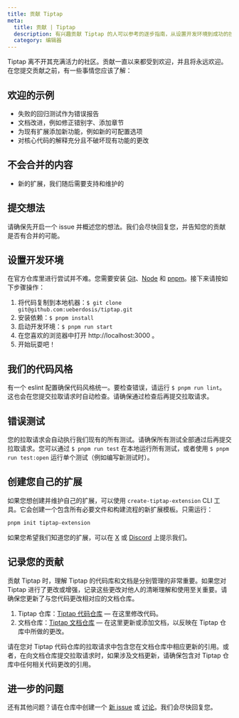 ```yaml
---
title: 贡献 Tiptap
meta:
  title: 贡献 | Tiptap
  description: 有兴趣贡献 Tiptap 的人可以参考的逐步指南，从设置开发环境到成功的拉取请求和创建自己的扩展的提示。
  category: 编辑器
---
```


Tiptap 离不开其充满活力的社区。贡献一直以来都受到欢迎，并且将永远欢迎。在您提交贡献之前，有一些事情您应该了解：

## 欢迎的示例

- 失败的回归测试作为错误报告
- 文档改进，例如修正错别字、添加章节
- 为现有扩展添加新功能，例如新的可配置选项
- 对核心代码的解释充分且不破坏现有功能的更改

## 不会合并的内容

- 新的扩展，我们随后需要支持和维护的

## 提交想法

请确保先开启一个 issue 并概述您的想法。我们会尽快回复您，并告知您的贡献是否有合并的可能。

## 设置开发环境

在官方仓库里进行尝试并不难。您需要安装 [Git](https://github.com/git-guides/install-git)、[Node](https://nodejs.org/en/download/) 和 [pnpm](https://pnpm.io/installation)。接下来请按如下步骤操作：

1. 将代码复制到本地机器：`$ git clone git@github.com:ueberdosis/tiptap.git`
2. 安装依赖：`$ pnpm install`
3. 启动开发环境：`$ pnpm run start`
4. 在您喜欢的浏览器中打开 http://localhost:3000 。
5. 开始玩耍吧！

## 我们的代码风格

有一个 eslint 配置确保代码风格统一。要检查错误，请运行 `$ pnpm run lint`。这也会在您提交拉取请求时自动检查。请确保通过检查后再提交拉取请求。

## 错误测试

您的拉取请求会自动执行我们现有的所有测试。请确保所有测试全部通过后再提交拉取请求。您可以通过 `$ pnpm run test` 在本地运行所有测试，或者使用 `$ pnpm run test:open` 运行单个测试（例如编写新测试时）。

## 创建您自己的扩展

如果您想创建并维护自己的扩展，可以使用 `create-tiptap-extension` CLI 工具。它会创建一个包含所有必要文件和构建流程的新扩展模板。只需运行：

```bash
pnpm init tiptap-extension
```

如果您希望我们知道您的扩展，可以在 [X](https://x.com/tiptap_editor) 或 [Discord](https://tiptap.dev/discord) 上提示我们。

## 记录您的贡献

贡献 Tiptap 时，理解 Tiptap 的代码库和文档是分别管理的非常重要。如果您对 Tiptap 进行了更改或增强，记录这些更改对他人的清晰理解和使用至关重要。请确保您更新了与您代码更改相对应的文档仓库。

1. Tiptap 仓库：[Tiptap 代码仓库](https://github.com/ueberdosis/tiptap) — 在这里修改代码。
2. 文档仓库：[Tiptap 文档仓库](https://github.com/ueberdosis/tiptap-docs) — 在这里更新或添加文档，以反映在 Tiptap 仓库中所做的更改。

请在您对 Tiptap 代码仓库的拉取请求中包含您在文档仓库中相应更新的引用。或者，在向文档仓库提交拉取请求时，如果涉及文档更新，请确保包含对 Tiptap 仓库中任何相关代码更改的引用。

## 进一步的问题

还有其他问题？请在仓库中创建一个 [新 issue](https://github.com/ueberdosis/tiptap/issues) 或 [讨论](https://github.com/ueberdosis/tiptap/discussions)。我们会尽快回复您。